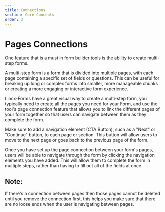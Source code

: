 ```yaml
---
title: Connections
section: Core Concepts
order: 3
---
```


# Pages Connections

One feature that is a must in form builder tools is the ability to create multi-step forms.

<VideoPlayer url="https://www.loom.com/embed/8bd3a4b3b6af4987a3b6f55a72504618" />

A multi-step form is a form that is divided into multiple pages, with each page containing a specific set of fields or questions. This can be useful for breaking up long or complex forms into smaller, more manageable chunks or creating a more engaging or interactive form experience.

Lincx-Forms have a great visual way to create a multi-step form, you typically need to create all the pages you need for your Form, and use the tool's page connection feature that allows you to link the different pages of your form together so that users can navigate between them as they complete the form.

Make sure to add a navigation element (CTA Button), such as a "Next" or "Continue" button, to each page or section. This button will allow users to move to the next page or goes back to the previous page of the form.

Once you have set up the page connection between your form's pages, users will be able to navigate through the form by clicking the navigation elements you have added. This will allow them to complete the form in multiple steps, rather than having to fill out all of the fields at once.

## Note:

If there's a connection between pages then those pages cannot be deleted until you remove the connection first, this helps you make sure that there are no loose ends when the user is navigating between pages.
